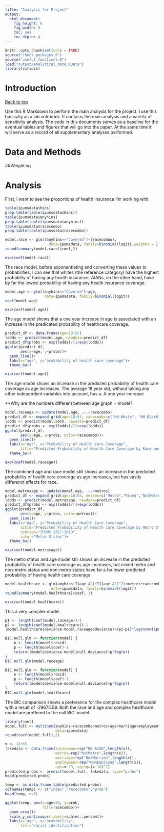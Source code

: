 ```yaml
---
title: "Analysis for Project"
output: 
  html_document: 
    fig_height: 6
    fig_width: 9
    toc: yes
    toc_depth: 4
---
```


```r
knitr::opts_chunk$set(echo = TRUE)
source("check_packages.R")
source("useful_functions.R")
load("output/analytical_data.RData")
library(viridis)
```

# Introduction
<a href="#top">Back to top</a>

Use this R Markdown to perform the main analysis for the project. I use this basically as a lab notebook. It contains the main analysis and a variety of sensitivity analysis. The code in this documents serves as a baseline for the eventual tables and figures that will go into the paper. At the same time it will serve as a record of all supplementary analyses performed. 

# Data and Methods

##Weighting 


# Analysis

First, I want to see the proportions of health insurance I'm working with. 

```r
table(ipumsdata$hins)
prop.table(table(ipumsdata$hins))
table(ipumsdata$anyhins)
prop.table(table(ipumsdata$anyhins))
table(ipumsdata$racecombo)
prop.table(table(ipumsdata$racecombo))
```

```r
model.race <- glm((anyhins=="Covered")~(racecombo), 
                    data=ipumsdata, family=binomial(logit),weights = )
round(summary(model.race)$coef,3)

exp(coef(model.race))

```
The race model, before exponentiating and converting these values to probabilities, I can see that whites (the reference category) have the highest probabilty of having any health insurance. AIANs, on the other hand, have by far the lowest probability of having any health insurance coverage. 



```r
model.age <- glm((anyhins=="Covered")~age, 
                  data=ipumsdata, family=binomial(logit))
coef(model.age)

exp(coef(model.age))

```

The age model shows that a one year increase in age is associated with an increase in the predicated probability of healthcare coverage.

```r
predict_df <- data.frame(age=18:65)
lodds <- predict(model.age, newdata=predict_df)
predict_df$probs <- exp(lodds)/(1+exp(lodds))
ggplot(predict_df,
       aes(x=age, y=probs))+
  geom_line()+
  labs(x="age", y="probability of health care coverage")+
  theme_bw()

exp(coef(model.age))
```
The age model shows an increase in the predicted probability of health care coverage as age increases. The average 18 year old, without taking any other independent variables into account, has a. A one year increase 

**Why are the numbers different between age graph + model? 
```r
model.raceage <- update(model.age, .~.+racecombo)
predict_df <- expand.grid(age=18:65, racecombo=c("NH White", "NH Black", "Hispanic", "NH API", "NH AIAN", "NH Other/Multi"))
lodds <- predict(model.both, newdata=predict_df)
predict_df$probs <- exp(lodds)/(1+exp(lodds))
ggplot(predict_df,
       aes(x=age, y=probs, color=racecombo))+
  geom_line()+
  labs(x="Age", y="Probability of Health Care Coverage",
       title="Predicted Probability of Health Care Coverage by Race and Age",caption="IPUMS 2017-2018", color="Race")+
  theme_bw()

exp(coef(model.raceage))

```

The combined age and race model still shows an increase in the predicted probability of health care coverage as age increases, but has vastly differenct effects for race. 

```r

model.metrosage <- update(model.age, .~.+metros)
predict_df <- expand.grid(age=18:65, metros=c("Metro","Mixed","NotMetro"))
lodds <- predict(model.metrosage, newdata=predict_df)
predict_df$probs <- exp(lodds)/(1+exp(lodds))
ggplot(predict_df,
       aes(x=age, y=probs, color=metros))+
  geom_line()+
  labs(x="Age", y="Probability of Health Care Coverage",
       title="Predicted Probability of Health Care Coverage by Metro Status and Age",
       caption="IPUMS 2017-2018",
       color="Metro Status")+
  theme_bw()

exp(coef(model.metrosage))
```

The metro status and age model still shows an increase in the predicted probability of health care coverage as age increases, but mixed metro and non-metro status and non-metro status have far a far lower predicted probability of having health care coverage. 

``` R
model.healthcare <- glm(anyhins~I(age-42)+I((age-42)^2)+metros*racecombo, 
                     data=ipumsdata, family=binomial(logit))
round(summary(model.healthcare)$coef, 3)

exp(coef(model.healthcare))

```
This a very complex model. 
```R
p1 <- length(coef(model.raceage))-1
p2 <- length(coef(model.healthcare))-1
(model.healthcare$deviance-model.raceage$deviance)+(p2-p1)*log(nrow(ipumsdata))

BIC.null.glm <- function(model) {
    n <- length(model$resid)
    p <- length(model$coef)-1
    return((model$deviance-model$null.deviance)+p*log(n))
}
BIC.null.glm(model.raceage)

BIC.null.glm <- function(model) {
    n <- length(model$resid)
    p <- length(model$coef)-1
    return((model$deviance-model$null.deviance)+p*log(n))
}
BIC.null.glm(model.healthcare)
```

The BIC comparison shows a preference for the complex healthcare model with a result of -29675.59. Both the race and age and complex healthcare model are preffered to the null BIC' model. 

```r
library(nnet)
model.full <- multinom(anyhins~racecombo+metros+age+marriage+employment,
                       data=ipumsdata)
round(coef(model.full),5)

x <- 18:65
fakedata <- data.frame(racecombo=rep("NH AIAN",length(x)), 
                       metros=rep("NotMetro",length(x)),
                       marriage=rep("NotMarried",length(x)),
                       employment=rep("NonEmployed",length(x)),
                       age=x-18, agesq=(x-18)^2)
predicted.probs <- predict(model.full, fakedata, type="probs")
head(predicted.probs)

temp <- as.data.frame.table(predicted.probs)
colnames(temp) <- c("index","racecombo","prob")
head(temp, n=3)

ggplot(temp, aes(x=age+18, y=prob, 
                 fill=racecombo))+
  geom_area()+
  scale_y_continuous(labels=scales::percent)+
  labs(x="age", y="probability", 
       fill="racial identification")
```

```r
```